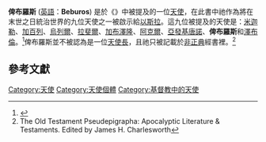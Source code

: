 '''俾布羅斯''' ([[英語|英語]]：'''Beburos''') 是於《{{tsl|en|Greek Apocalypse of Ezra|希臘語以斯拉啟示錄}}》中被提及的一位[[天使|天使]]，在此書中祂作為將在末世之日統治世界的九位天使之一被啟示給[[以斯拉|以斯拉]]。這九位被提及的天使是：[[米迦勒|米迦勒]]、[[加百列|加百列]]、[[烏列爾|烏列爾]]、[[拉斐爾_(天使)|拉斐爾]]、[[加布澤隆|加布澤隆]]、[[阿克爾_(天使)|阿克爾]]、[[亞發基唐諾|亞發基唐諾]]、'''俾布羅斯'''和[[澤布倫|澤布倫]]。<ref>{{cite book |last1=Walker |first1=Alexander |editor1-first=Alexander |editor1-last=Roberts |others=James Donaldson and A. Cleveland Coxe |title=Ante-Nicene Fathers: The Writings of the Fathers Down to A.D. 325 |url=http://www.newadvent.org/fathers/0829.htm |accessdate=October 20, 2011 |volume=8 |year=1886 |publisher=Christian Literature Publishing Co. |location=Buffalo, NY |language= |quote=Do you know, Esdras, the names of the angels at the end of the world? Michael, Gabriel, Uriel, Raphael, Gabuthelon, Aker, Arphugitonos, Beburos, Zebuleon. |archive-date=2016-03-03 |archive-url=https://web.archive.org/web/20160303200553/http://www.newadvent.org/fathers/0829.htm |dead-url=no }}</ref>俾布羅斯並不被認為是一位[[天使長|天使長]]，且祂只被記載於[[偽典|非正典]]經書裡。<ref>The Old Testament Pseudepigrapha: Apocalyptic Literature & Testaments. Edited by James H. Charlesworth</ref>

== 參考文獻 ==
{{Reflist}}

[[Category:天使|Category:天使]]
[[Category:天使個體|Category:天使個體]]
[[Category:基督教中的天使|Category:基督教中的天使]]